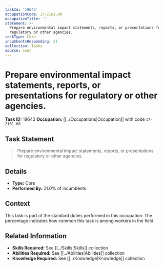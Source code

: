 ```yaml
---
taskId: '19643'
occupationCode: 17-2161.00
occupationTitle: ''
statement: >-
  Prepare environmental impact statements, reports, or presentations for
  regulatory or other agencies.
taskType: Core
incumbentsResponding: 21
collection: Tasks
source: onet
---
```

# Prepare environmental impact statements, reports, or presentations for regulatory or other agencies.

**Task ID:** 19643
**Occupation:** [[../Occupations|Occupation]] with code `17-2161.00`

## Task Statement

> Prepare environmental impact statements, reports, or presentations for regulatory or other agencies.

## Details

- **Type:** Core
- **Performed By:** 21.0% of incumbents

## Context

This task is part of the standard duties performed in this occupation. The percentage indicates how common this task is among workers in the field.

## Related Information

- **Skills Required:** See [[../Skills|Skills]] collection
- **Abilities Required:** See [[../Abilities|Abilities]] collection
- **Knowledge Required:** See [[../Knowledge|Knowledge]] collection

